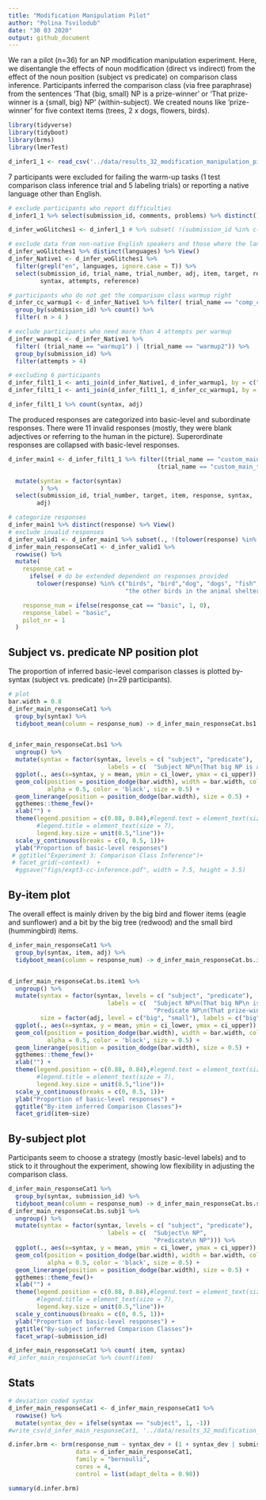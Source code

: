 ```yaml
---
title: "Modification Manipulation Pilot"
author: "Polina Tsvilodub"
date: "30 03 2020"
output: github_document
---
```


We ran a pilot (n=36) for an NP modification manipulation experiment. Here, we disentangle the effects of noun modification (direct vs indirect) from the effect of the noun position (subject vs predicate) on comparison class inference. 
Participants inferred the comparison class (via free paraphrase) from the sentences 'That {big, small} NP is a prize-winner' or 'That prize-winner is a {small, big} NP' (within-subject). We created nouns like 'prize-winner' for five context items (trees, 2 x dogs, flowers, birds).

``` r

library(tidyverse)
library(tidyboot)
library(brms)
library(lmerTest)
```

``` r

d_infer1_1 <- read_csv('../data/results_32_modification_manipulation_pilot.csv')
```
7 participants were excluded for failing the warm-up tasks (1 test comparison class inference trial and 5 labeling trials) or reporting a native language other than English.

``` r
# exclude participants who report difficulties
d_infer1_1 %>% select(submission_id, comments, problems) %>% distinct() %>% View()

d_infer_woGlitches1 <- d_infer1_1 # %>% subset( !(submission_id %in% c()))

# exclude data from non-native English speakers and those where the language information is missing
d_infer_woGlitches1 %>% distinct(languages) %>% View()
d_infer_Native1 <- d_infer_woGlitches1 %>%
  filter(grepl("en", languages, ignore.case = T)) %>%
  select(submission_id, trial_name, trial_number, adj, item, target, response, botresponse,
         syntax, attempts, reference)

# participants who do not get the comparison class warmup right
d_infer_cc_warmup1 <- d_infer_Native1 %>% filter( trial_name == "comp_class_warmup") %>%
  group_by(submission_id) %>% count() %>%
  filter( n > 4 )

# exclude participants who need more than 4 attempts per warmup
d_infer_warmup1 <- d_infer_Native1 %>%
  filter( (trial_name == "warmup1") | (trial_name == "warmup2")) %>%
  group_by(submission_id) %>%
  filter(attempts > 4)

# excluding 6 participants
d_infer_filt1_1 <- anti_join(d_infer_Native1, d_infer_warmup1, by = c("submission_id"))
d_infer_filt1_1 <- anti_join(d_infer_filt1_1, d_infer_cc_warmup1, by = c("submission_id"))

```

``` r
d_infer_filt1_1 %>% count(syntax, adj)
```
The produced responses are categorized into basic-level and subordinate responses. There were 11 invalid responses (mostly, they were blank adjectives or referring to the human in the picture).
Superordinate responses are collapsed with basic-level responses. 

``` r
d_infer_main1 <- d_infer_filt1_1 %>% filter((trial_name == "custom_main_text1")|
                                          (trial_name == "custom_main_text2")) %>%

  mutate(syntax = factor(syntax)
         ) %>%
  select(submission_id, trial_number, target, item, response, syntax,
        adj)

# categorize responses
d_infer_main1 %>% distinct(response) %>% View()
# exclude invalid responses
d_infer_valid1 <- d_infer_main1 %>% subset(., !(tolower(response) %in% c( "human", "small", "place", "man", "little", "winner", "yes", "swifts", "size"))) # 11 responses excluded
d_infer_main_responseCat1 <- d_infer_valid1 %>%
  rowwise() %>%
  mutate(  
    response_cat =
      ifelse( # do be extended dependent on responses provided
        tolower(response) %in% c("birds", "bird","dog", "dogs", "fish","flower", "flowers","trees", "tree", "other dogs", "other flowers", "plant", "plants", "animals", "flowers in the garden", "all the other trees", 
                                 "the other birds in the animal shelter", "all the other dogs at the dog park", "dogs at the dog show"), "basic", "subordinate"),

    response_num = ifelse(response_cat == "basic", 1, 0),
    response_label = "basic",
    pilot_nr = 1
  )

```

## Subject vs. predicate NP position plot

The proportion of inferred basic-level comparison classes is plotted by-syntax (subject vs. predicate) (n=29 participants).
``` r
# plot
bar.width = 0.8
d_infer_main_responseCat1 %>%  
  group_by(syntax) %>%
  tidyboot_mean(column = response_num) -> d_infer_main_responseCat.bs1


d_infer_main_responseCat.bs1 %>%
  ungroup() %>%
  mutate(syntax = factor(syntax, levels = c( "subject", "predicate"),
                            labels = c(  "Subject NP\n(That big NP is a prize-winner)", "Predicate NP\n(That prize-winner is a big NP)"))) %>%
  ggplot(., aes(x=syntax, y = mean, ymin = ci_lower, ymax = ci_upper)) +
  geom_col(position = position_dodge(bar.width), width = bar.width, color= 'black',
           alpha = 0.5, color = 'black', size = 0.5) +
  geom_linerange(position = position_dodge(bar.width), size = 0.5) +
  ggthemes::theme_few()+
  xlab("") +
  theme(legend.position = c(0.88, 0.84),#legend.text = element_text(size = 7),
        #legend.title = element_text(size = 7), 
        legend.key.size = unit(0.5,"line"))+
  scale_y_continuous(breaks = c(0, 0.5, 1))+
  ylab("Proportion of basic-level responses")
 # ggtitle("Experiment 3: Comparison Class Inference")+
 # facet_grid(~context)  +
  #ggsave("figs/expt3-cc-inference.pdf", width = 7.5, height = 3.5)
```
## By-item plot

The overall effect is mainly driven by the big bird and flower items (eagle and sunflower) and a bit by the big tree (redwood) and the small bird (hummingbird) items.
``` r
d_infer_main_responseCat1 %>%  
  group_by(syntax, item, adj) %>%
  tidyboot_mean(column = response_num) -> d_infer_main_responseCat.bs.item1


d_infer_main_responseCat.bs.item1 %>%
  ungroup() %>%
  mutate(syntax = factor(syntax, levels = c( "subject", "predicate"),
                            labels = c(  "Subject NP\n(That big NP\n is a prize-winner)", 
                                         "Predicate NP\n(That prize-winner\n is a big NP)")),
         size = factor(adj, level = c("big", "small"), labels = c("big", "small"))) %>%
  ggplot(., aes(x=syntax, y = mean, ymin = ci_lower, ymax = ci_upper)) +
  geom_col(position = position_dodge(bar.width), width = bar.width, color= 'black',
           alpha = 0.5, color = 'black', size = 0.5) +
  geom_linerange(position = position_dodge(bar.width), size = 0.5) +
  ggthemes::theme_few()+
  xlab("") +
  theme(legend.position = c(0.88, 0.84),#legend.text = element_text(size = 7),
        #legend.title = element_text(size = 7), 
        legend.key.size = unit(0.5,"line"))+
  scale_y_continuous(breaks = c(0, 0.5, 1))+
  ylab("Proportion of basic-level responses") +
  ggtitle("By-item inferred Comparison Classes")+
  facet_grid(item~size)

```

## By-subject plot
Participants seem to choose a strategy (mostly basic-level labels) and to stick to it throughout the experiment, showing low flexibility in adjusting the comparison class. 
``` r
d_infer_main_responseCat1 %>%  
  group_by(syntax, submission_id) %>%
  tidyboot_mean(column = response_num) -> d_infer_main_responseCat.bs.subj1
d_infer_main_responseCat.bs.subj1 %>%
  ungroup() %>%
  mutate(syntax = factor(syntax, levels = c( "subject", "predicate"),
                            labels = c(  "Subject\n NP", 
                                         "Predicate\n NP"))) %>%
  ggplot(., aes(x=syntax, y = mean, ymin = ci_lower, ymax = ci_upper)) +
  geom_col(position = position_dodge(bar.width), width = bar.width, color= 'black',
           alpha = 0.5, color = 'black', size = 0.5) +
  geom_linerange(position = position_dodge(bar.width), size = 0.5) +
  ggthemes::theme_few()+
  xlab("") +
  theme(legend.position = c(0.88, 0.84),#legend.text = element_text(size = 7),
        #legend.title = element_text(size = 7), 
        legend.key.size = unit(0.5,"line"))+
  scale_y_continuous(breaks = c(0, 0.5, 1))+
  ylab("Proportion of basic-level responses") +
  ggtitle("By-subject inferred Comparison Classes")+
  facet_wrap(~submission_id)
```

``` r
d_infer_main_responseCat1 %>% count( item, syntax)
#d_infer_main_responseCat %>% count(item)
```

## Stats

``` r
# deviation coded syntax 
d_infer_main_responseCat1 <- d_infer_main_responseCat1 %>%
  rowwise() %>%
  mutate(syntax_dev = ifelse(syntax == "subject", 1, -1))
#write_csv(d_infer_main_responseCat1, '../data/results_32_modification_manipulation_pilot1_tidy.csv')

d.infer.brm <- brm(response_num ~ syntax_dev + (1 + syntax_dev | submission_id ) + (1 + syntax_dev | target ),
                   data = d_infer_main_responseCat1,
                   family = "bernoulli",
                   cores = 4,
                   control = list(adapt_delta = 0.98))

summary(d.infer.brm)
```



